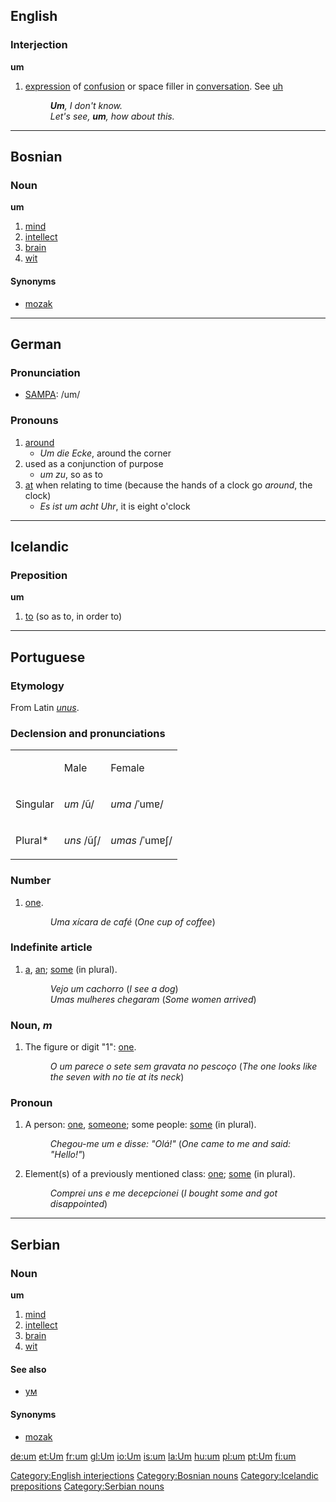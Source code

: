 ==English==
===Interjection===
'''um'''
# [[expression]] of [[confusion]] or space filler in [[conversation]].  See [[uh]]
#:'''''Um''', I don't know.''
#:''Let's see, '''um''', how about this.''
[[Category:English interjections]]

----

==Bosnian==
===Noun===
'''um''' {{m}} {{s}}
#[[mind]]
#[[intellect]]
#[[brain]]
#[[wit]]
====Synonyms====
*[[mozak#Bosnian|mozak]]
[[Category:Bosnian nouns]]

----

==German==
===Pronunciation===
* [[SAMPA]]: /um/
===Pronouns===
#[[around]]
#*''Um die Ecke'', around the corner
#used as a conjunction of purpose
#*''um zu'', so as to
#[[at]] when relating to time (because the hands of a clock go ''around'', the clock)
#*''Es ist um acht Uhr'', it is eight o'clock

----

==Icelandic==
===Preposition===
'''um'''
#[[to]] (so as to, in order to)
[[Category:Icelandic prepositions]]

----

==Portuguese==
===Etymology===
From Latin ''[[unus]]''.
===Declension and pronunciations===
{| border="1"

|-
|
|Male
|Female

|-
|Singular
|''um'' /ũ/
|''uma'' /ˈumɐ/

|-
|Plural*
|''uns'' /ũʃ/
|''umas'' /ˈumɐʃ/

|}

===Number===
# [[one]].
#:''Uma xícara de café'' (''One cup of coffee'')

===Indefinite article===
# [[a]], [[an]]; [[some]] (in plural).
#:''Vejo um cachorro'' (''I see a dog'')
#:''Umas mulheres chegaram'' (''Some women arrived'')

===Noun, ''m''===
# The figure or digit "1": [[one]].
#:''O um parece o sete sem gravata no pescoço'' (''The one looks like the seven with no tie at its neck'')

===Pronoun===
# A person: [[one]], [[someone]]; some people: [[some]] (in plural).
#:''Chegou-me um e disse: "Olá!"'' (''One came to me and said: "Hello!"'')
# Element(s) of a previously mentioned class: [[one]]; [[some]] (in plural).
#:''Comprei uns e me decepcionei'' (''I bought some and got disappointed'')

----

==Serbian==
===Noun===
'''um''' {{m}} {{s}}
#[[mind]]
#[[intellect]]
#[[brain]]
#[[wit]]
====See also====
*[[ум#Serbian|ум]]
====Synonyms====
*[[mozak#Serbian|mozak]]
[[Category:Serbian nouns]]

[[de:um]]
[[et:Um]]
[[fr:um]]
[[gl:Um]]
[[io:Um]]
[[is:um]]
[[la:Um]]
[[hu:um]]
[[pl:um]]
[[pt:Um]]
[[fi:um]]